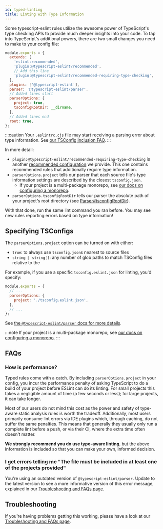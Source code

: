 ```yaml
---
id: typed-linting
title: Linting with Type Information
---
```


Some typescript-eslint rules utilize the awesome power of TypeScript's type checking APIs to provide much deeper insights into your code.
To tap into TypeScript's additional powers, there are two small changes you need to make to your config file:

```js title=".eslintrc.cjs"
module.exports = {
  extends: [
    'eslint:recommended',
    'plugin:@typescript-eslint/recommended',
    // Add this line
    'plugin:@typescript-eslint/recommended-requiring-type-checking',
  ],
  plugins: ['@typescript-eslint'],
  parser: '@typescript-eslint/parser',
  // Added lines start
  parserOptions: {
    project: true,
    tsconfigRootDir: __dirname,
  },
  // Added lines end
  root: true,
};
```

:::caution
Your `.eslintrc.cjs` file may start receiving a parsing error about type information.
See [our TSConfig inclusion FAQ](./Troubleshooting.mdx#i-get-errors-telling-me-eslint-was-configured-to-run--however-that-tsconfig-does-not--none-of-those-tsconfigs-include-this-file).
:::

In more detail:

- `plugin:@typescript-eslint/recommended-requiring-type-checking` is another [recommended configuration](./CONFIGURATIONS.mdx) we provide. This one contains recommended rules that additionally require type information.
- `parserOptions.project` tells our parser that each source file's type information settings are described by the closest `tsconfig.json`.
  - If your project is a multi-package monorepo, see [our docs on configuring a monorepo](./typed-linting/Monorepos.mdx).
- `parserOptions.tsconfigRootDir` tells our parser the absolute path of your project's root directory (see [Parser#tsconfigRootDir](../architecture/Parser.mdx#tsconfigRootDir)).

With that done, run the same lint command you ran before.
You may see new rules reporting errors based on type information!

## Specifying TSConfigs

The `parserOptions.project` option can be turned on with either:

- `true`: to always use `tsconfig.json`s nearest to source files
- `string | string[]`: any number of glob paths to match TSConfig files relative to the

For example, if you use a specific `tsconfig.eslint.json` for linting, you'd specify:

```js title=".eslintrc.js"
module.exports = {
  // ...
  parserOptions: {
    project: './tsconfig.eslint.json',
  },
  // ...
};
```

See [the `@typescript-eslint/parser` docs for more details](https://github.com/typescript-eslint/typescript-eslint/blob/main/packages/parser/README.md#parseroptionsproject).

:::note
If your project is a multi-package monorepo, see [our docs on configuring a monorepo](./typed-linting/Monorepos.mdx).
:::

## FAQs

### How is performance?

Typed rules come with a catch.
By including `parserOptions.project` in your config, you incur the performance penalty of asking TypeScript to do a build of your project before ESLint can do its linting.
For small projects this takes a negligible amount of time (a few seconds or less); for large projects, it can take longer.

Most of our users do not mind this cost as the power and safety of type-aware static analysis rules is worth the tradeoff.
Additionally, most users primarily consume lint errors via IDE plugins which, through caching, do not suffer the same penalties.
This means that generally they usually only run a complete lint before a push, or via their CI, where the extra time often doesn't matter.

**We strongly recommend you do use type-aware linting**, but the above information is included so that you can make your own, informed decision.

### I get errors telling me "The file must be included in at least one of the projects provided"

You're using an outdated version of `@typescript-eslint/parser`.
Update to the latest version to see a more informative version of this error message, explained in our [Troubleshooting and FAQs page](./Troubleshooting.mdx#i-get-errors-telling-me-eslint-was-configured-to-run--however-that-tsconfig-does-not--none-of-those-tsconfigs-include-this-file).

## Troubleshooting

If you're having problems getting this working, please have a look at our [Troubleshooting and FAQs page](./Troubleshooting.mdx).
